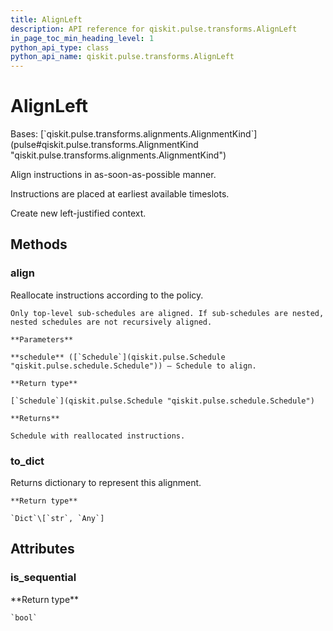 ```yaml
---
title: AlignLeft
description: API reference for qiskit.pulse.transforms.AlignLeft
in_page_toc_min_heading_level: 1
python_api_type: class
python_api_name: qiskit.pulse.transforms.AlignLeft
---
```


# AlignLeft

<Class id="qiskit.pulse.transforms.AlignLeft" isDedicatedPage={true} github="https://github.com/qiskit/qiskit/tree/stable/0.22/qiskit/pulse/transforms/alignments.py" signature="AlignLeft">
  Bases: [`qiskit.pulse.transforms.alignments.AlignmentKind`](pulse#qiskit.pulse.transforms.AlignmentKind "qiskit.pulse.transforms.alignments.AlignmentKind")

  Align instructions in as-soon-as-possible manner.

  Instructions are placed at earliest available timeslots.

  Create new left-justified context.

  ## Methods

  ### align

  <Function id="qiskit.pulse.transforms.AlignLeft.align" name="align" signature="AlignLeft.align(schedule)">
    Reallocate instructions according to the policy.

    Only top-level sub-schedules are aligned. If sub-schedules are nested, nested schedules are not recursively aligned.

    **Parameters**

    **schedule** ([`Schedule`](qiskit.pulse.Schedule "qiskit.pulse.schedule.Schedule")) – Schedule to align.

    **Return type**

    [`Schedule`](qiskit.pulse.Schedule "qiskit.pulse.schedule.Schedule")

    **Returns**

    Schedule with reallocated instructions.
  </Function>

  ### to\_dict

  <Function id="qiskit.pulse.transforms.AlignLeft.to_dict" name="to_dict" signature="AlignLeft.to_dict()">
    Returns dictionary to represent this alignment.

    **Return type**

    `Dict`\[`str`, `Any`]
  </Function>

  ## Attributes

  ### is\_sequential

  <Attribute id="qiskit.pulse.transforms.AlignLeft.is_sequential" name="is_sequential">
    **Return type**

    `bool`
  </Attribute>
</Class>

